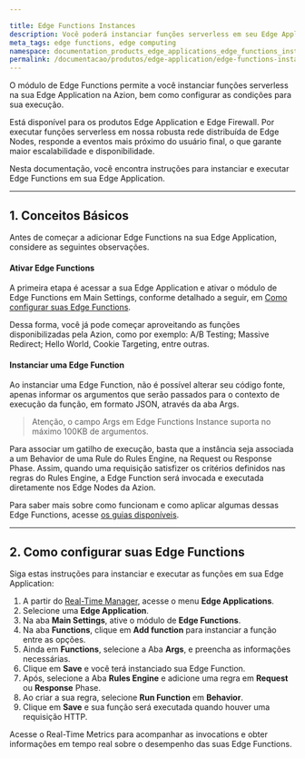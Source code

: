 ```yaml
---

title: Edge Functions Instances
description: Você poderá instanciar funções serverless em seu Edge Application na Azion.
meta_tags: edge functions, edge computing
namespace: documentation_products_edge_applications_edge_functions_instances
permalink: /documentacao/produtos/edge-application/edge-functions-instances/
---
```


O módulo de Edge Functions permite a você instanciar funções serverless na sua Edge Application na Azion, bem como configurar as condições para sua execução.

Está disponível para os produtos Edge Application e Edge Firewall. Por executar funções serverless em nossa robusta rede distribuída de Edge Nodes, responde a eventos mais próximo do usuário final, o que garante maior escalabilidade e disponibilidade.

Nesta documentação, você encontra instruções para instanciar e executar Edge Functions em sua Edge Application.

***

## 1. Conceitos Básicos

Antes de começar a adicionar Edge Functions na sua Edge Application, considere as seguintes observações.

#### Ativar Edge Functions

A primeira etapa é acessar a sua Edge Application e ativar o módulo de Edge Functions em Main Settings, conforme detalhado a seguir, em [Como configurar suas Edge Functions](#comoconfigurarsuasedgefunction).

Dessa forma, você já pode começar aproveitando as funções disponibilizadas pela Azion, como por exemplo: A/B Testing; Massive Redirect; Hello World, Cookie Targeting, entre outras.

#### Instanciar uma Edge Function

Ao instanciar uma Edge Function, não é possível alterar seu código fonte, apenas informar os argumentos que serão passados para o contexto de execução da função, em formato JSON, através da aba Args.

> Atenção, o campo Args em Edge Functions Instance suporta no máximo 100KB de argumentos.

Para associar um gatilho de execução, basta que a instância seja associada a um Behavior de uma Rule do Rules Engine, na Request ou Response Phase. Assim, quando uma requisição satisfizer os critérios definidos nas regras do Rules Engine, a Edge Function será invocada e executada diretamente nos Edge Nodes da Azion.

Para saber mais sobre como funcionam e como aplicar algumas dessas Edge Functions, acesse [os guias disponíveis](/pt-br/documentacao/produtos/guias/).

***

## 2. Como configurar suas Edge Functions

Siga estas instruções para instanciar e executar as funções em sua Edge Application:

1. A partir do [Real-Time Manager](https://manager.azion.com/), acesse o menu **Edge Applications**.
2. Selecione uma **Edge Application**.
3. Na aba **Main Settings**, ative o módulo de **Edge Functions**.
4. Na aba **Functions**, clique em **Add function** para instanciar a função entre as opções.
5. Ainda em **Functions**, selecione a Aba **Args**, e preencha as informações necessárias.
6. Clique em **Save** e você terá instanciado sua Edge Function.
7. Após,  selecione a Aba **Rules Engine** e adicione uma regra em **Request** ou **Response** Phase.
8. Ao criar a sua regra, selecione **Run Function** em **Behavior**.
9. Clique em  **Save** e sua função será executada quando houver uma requisição HTTP.

Acesse o Real-Time Metrics para acompanhar as invocations e obter informações em tempo real sobre o desempenho das suas Edge Functions.

